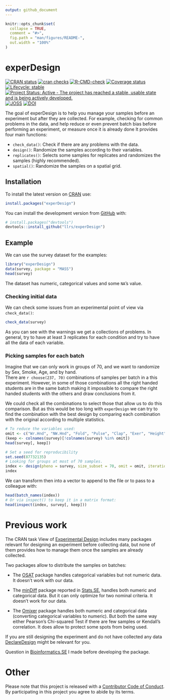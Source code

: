 ---
output: github_document
---

<!-- README.md is generated from README.Rmd. Please edit that file -->

```{r, include = FALSE}
knitr::opts_chunk$set(
  collapse = TRUE,
  comment = "#>",
  fig.path = "man/figures/README-",
  out.width = "100%"
)
```
# experDesign

<!-- badges: start -->
[![CRAN status](https://www.r-pkg.org/badges/version/experDesign)](https://CRAN.R-project.org/package=experDesign)
[![cran checks](https://badges.cranchecks.info/worst/experDesign.svg)](https://cran.r-project.org/web/checks/check_results_experDesign.html)
[![R-CMD-check](https://github.com/llrs/experDesign/actions/workflows/R-CMD-check.yaml/badge.svg)](https://github.com/llrs/experDesign/actions/workflows/R-CMD-check.yaml)
[![Coverage status](https://codecov.io/gh/llrs/experDesign/branch/master/graph/badge.svg)](https://codecov.io/github/llrs/experDesign?branch=master)
[![Lifecycle: stable](https://img.shields.io/badge/lifecycle-stable-brightgreen.svg)](https://lifecycle.r-lib.org/articles/stages.html#stable)
[![Project Status: Active - The project has reached a stable, usable state and is being actively developed.](https://www.repostatus.org/badges/latest/active.svg)](https://www.repostatus.org/#active)
[![JOSS](https://joss.theoj.org/papers/10.21105/joss.03358/status.svg)](https://doi.org/10.21105/joss.03358) 
[![DOI](https://zenodo.org/badge/142569201.svg)](https://zenodo.org/badge/latestdoi/142569201)

<!-- badges: end -->

The goal of experDesign is to help you manage your samples before an experiment but after they are collected.
For example, checking for common problems in the data, and help reduce or even prevent batch bias before performing an experiment, or measure once it is already done
It provides four main functions:

* `check_data()`: Check if there are any problems with the data.
* `design()`: Randomize the samples according to their variables.
* `replicates()`: Selects some samples for replicates and randomizes the samples (highly recommended).
* `spatial()`: Randomize the samples on a spatial grid.

## Installation

To install the latest version on [CRAN](https://CRAN.R-project.org/package=experDesign) use:

```r
install.packages("experDesign")
```
You can install the development version from [GitHub](https://github.com/) with:

```r
# install.packages("devtools")
devtools::install_github("llrs/experDesign")
```

## Example

We can use the survey dataset for the examples:

```{r show}
library("experDesign")
data(survey, package = "MASS") 
head(survey)
```

The dataset has numeric, categorical values and some `NA`'s value.

### Checking initial data

We can check some issues from an experimental point of view via `check_data()`:

```{r check, warning=TRUE}
check_data(survey)
```

As you can see with the warnings we get a collections of problems.
In general, try to have at least 3 replicates for each condition and try to have all the data of each variable. 

### Picking samples for each batch

Imagine that we can only work in groups of 70, and we want to randomize by Sex, 
Smoke, Age, and by hand.  
There are `r choose(237, 70)` combinations of samples per batch in a 
this experiment. 
However, in some of those combinations all the right handed students are in the same batch making it impossible to compare the right handed students with the others and draw conclusions from it. 

We could check all the combinations to select those that allow us to do this comparison.
But as this would be too long with `experDesign` we can try to find the combination with the best design by comparing each combination with the original according to multiple statistics.

```{r design, fig.show='hold'}
# To reduce the variables used:
omit <- c("Wr.Hnd", "NW.Hnd", "Fold", "Pulse", "Clap", "Exer", "Height", "M.I")
(keep <- colnames(survey)[!colnames(survey) %in% omit])
head(survey[, keep])

# Set a seed for reproducibility
set.seed(87732135)
# Looking for groups at most of 70 samples.
index <- design(pheno = survey, size_subset = 70, omit = omit, iterations = 100)
index
```

We can transform then into a vector to append to the file or to pass to a colleague with:

```{r batch_names}
head(batch_names(index))
# Or via inspect() to keep it in a matrix format:
head(inspect(index, survey[, keep]))
```

# Previous work

The CRAN task View of [Experimental Design](https://CRAN.R-project.org/view=ExperimentalDesign) includes many packages relevant for designing an experiment before collecting data, but none of them provides how to manage them once the samples are already collected.

Two packages allow to distribute the samples on batches:

- The [OSAT](https://bioconductor.org/packages/release/bioc/html/OSAT.html) package handles categorical 
variables but not numeric data. It doesn't work with our data.

 - The [minDiff](https://github.com/m-Py/minDiff) package reported in [Stats.SE](https://stats.stackexchange.com/a/326015/105234), handles both 
numeric and categorical data. But it can only optimize for two nominal criteria.
It doesn't work for our data.

 - The [Omixer](https://bioconductor.org/packages/Omixer/) package handles both 
numeric and categorical data (converting categorical variables to numeric). But both the same way either Pearson's Chi-squared Test if there are few samples or Kendall's correlation. It does allow to protect some spots from being used.

If you are still designing the experiment and do not have collected any data [DeclareDesign](https://cran.r-project.org/package=DeclareDesign) might be relevant for you.

Question in [Bioinformatics.SE](https://bioinformatics.stackexchange.com/q/4765/48) I made before developing the package.

# Other

Please note that this project is released with a [Contributor Code of Conduct](https://www.contributor-covenant.org/version/1/0/0/code-of-conduct/).
By participating in this project you agree to abide by its terms.
